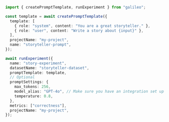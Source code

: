 ```typescript TypeScript
import { createPromptTemplate, runExperiment } from "galileo";

const template = await createPromptTemplate({
  template: [
    { role: "system", content: "You are a great storyteller." },
    { role: "user", content: "Write a story about {input}" },
  ],
  projectName: "my-project",
  name: "storyteller-prompt",
});

await runExperiment({
  name: "story-experiment",
  datasetName: "storyteller-dataset",
  promptTemplate: template,
  // Optional
  promptSettings: {
    max_tokens: 256,
    model_alias: "GPT-4o", // Make sure you have an integration set up for the model alias you're using
    temperature: 0.8,
  },
  metrics: ["correctness"],
  projectName: "my-project",
});
```
